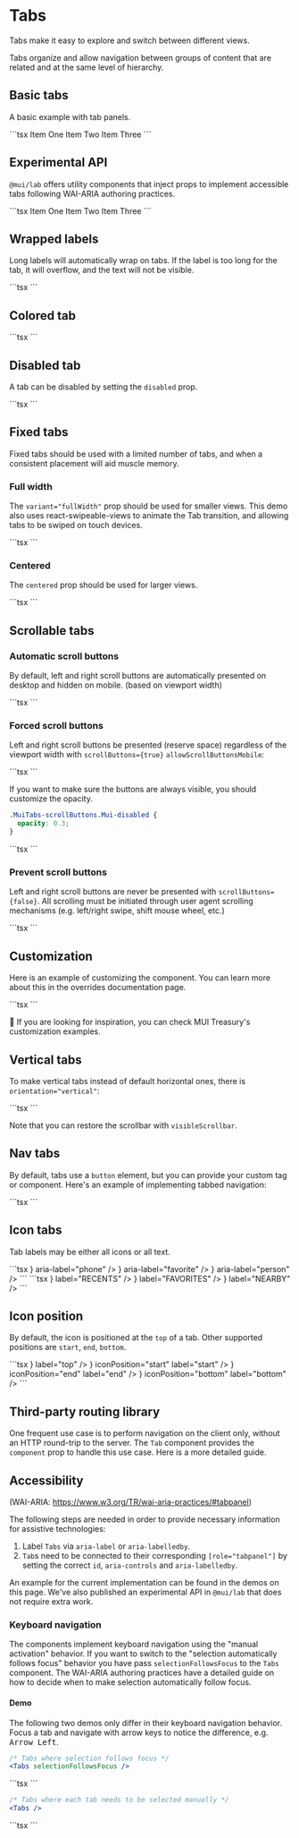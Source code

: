 
# Tabs

<p className="description">
  Tabs make it easy to explore and switch between different views.
</p>

Tabs organize and allow navigation between groups of content that are related and at the same level of hierarchy.

## Basic tabs

A basic example with tab panels.

<BasicTabs />
```tsx
<Box sx={{ borderBottom: 1, borderColor: 'divider' }}>
  <Tabs value={value} onChange={handleChange} aria-label="basic tabs example">
    <Tab label="Item One" {...a11yProps(0)} />
    <Tab label="Item Two" {...a11yProps(1)} />
    <Tab label="Item Three" {...a11yProps(2)} />
  </Tabs>
</Box>
<TabPanel value={value} index={0}>
  Item One
</TabPanel>
<TabPanel value={value} index={1}>
  Item Two
</TabPanel>
<TabPanel value={value} index={2}>
  Item Three
</TabPanel>
```

## Experimental API

`@mui/lab` offers utility components that inject props to implement accessible tabs
following WAI-ARIA authoring practices.

<LabTabs />
```tsx
<TabContext value={value}>
  <Box sx={{ borderBottom: 1, borderColor: 'divider' }}>
    <TabList onChange={handleChange} aria-label="lab API tabs example">
      <Tab label="Item One" value="1" />
      <Tab label="Item Two" value="2" />
      <Tab label="Item Three" value="3" />
    </TabList>
  </Box>
  <TabPanel value="1">Item One</TabPanel>
  <TabPanel value="2">Item Two</TabPanel>
  <TabPanel value="3">Item Three</TabPanel>
</TabContext>
```

## Wrapped labels

Long labels will automatically wrap on tabs.
If the label is too long for the tab, it will overflow, and the text will not be visible.

<TabsWrappedLabel />
```tsx
<Tabs
  value={value}
  onChange={handleChange}
  aria-label="wrapped label tabs example"
>
  <Tab
    value="one"
    label="New Arrivals in the Longest Text of Nonfiction that should appear in the next line"
    wrapped
  />
  <Tab value="two" label="Item Two" />
  <Tab value="three" label="Item Three" />
</Tabs>
```

## Colored tab

<ColorTabs />
```tsx
<Tabs
  value={value}
  onChange={handleChange}
  textColor="secondary"
  indicatorColor="secondary"
  aria-label="secondary tabs example"
>
  <Tab value="one" label="Item One" />
  <Tab value="two" label="Item Two" />
  <Tab value="three" label="Item Three" />
</Tabs>
```

## Disabled tab

A tab can be disabled by setting the `disabled` prop.

<DisabledTabs />
```tsx
<Tabs value={value} onChange={handleChange} aria-label="disabled tabs example">
  <Tab label="Active" />
  <Tab label="Disabled" disabled />
  <Tab label="Active" />
</Tabs>
```

## Fixed tabs

Fixed tabs should be used with a limited number of tabs, and when a consistent placement will aid muscle memory.

### Full width

The `variant="fullWidth"` prop should be used for smaller views.
This demo also uses react-swipeable-views to animate the Tab transition, and allowing tabs to be swiped on touch devices.

<FullWidthTabs />
```tsx
<FullWidthTabs />
```

### Centered

The `centered` prop should be used for larger views.

<CenteredTabs />
```tsx
<Tabs value={value} onChange={handleChange} centered>
  <Tab label="Item One" />
  <Tab label="Item Two" />
  <Tab label="Item Three" />
</Tabs>
```

## Scrollable tabs

### Automatic scroll buttons

By default, left and right scroll buttons are automatically presented on desktop and hidden on mobile. (based on viewport width)

<ScrollableTabsButtonAuto />
```tsx
<Tabs
  value={value}
  onChange={handleChange}
  variant="scrollable"
  scrollButtons="auto"
  aria-label="scrollable auto tabs example"
>
  <Tab label="Item One" />
  <Tab label="Item Two" />
  <Tab label="Item Three" />
  <Tab label="Item Four" />
  <Tab label="Item Five" />
  <Tab label="Item Six" />
  <Tab label="Item Seven" />
</Tabs>
```

### Forced scroll buttons

Left and right scroll buttons be presented (reserve space) regardless of the viewport width with `scrollButtons={true}` `allowScrollButtonsMobile`:

<ScrollableTabsButtonForce />
```tsx
<Tabs
  value={value}
  onChange={handleChange}
  variant="scrollable"
  scrollButtons
  allowScrollButtonsMobile
  aria-label="scrollable force tabs example"
>
  <Tab label="Item One" />
  <Tab label="Item Two" />
  <Tab label="Item Three" />
  <Tab label="Item Four" />
  <Tab label="Item Five" />
  <Tab label="Item Six" />
  <Tab label="Item Seven" />
</Tabs>
```

If you want to make sure the buttons are always visible, you should customize the opacity.

```css
.MuiTabs-scrollButtons.Mui-disabled {
  opacity: 0.3;
}
```

<ScrollableTabsButtonVisible />
```tsx
<ScrollableTabsButtonVisible />
```

### Prevent scroll buttons

Left and right scroll buttons are never be presented with `scrollButtons={false}`.
All scrolling must be initiated through user agent scrolling mechanisms (e.g. left/right swipe, shift mouse wheel, etc.)

<ScrollableTabsButtonPrevent />
```tsx
<Tabs
  value={value}
  onChange={handleChange}
  variant="scrollable"
  scrollButtons={false}
  aria-label="scrollable prevent tabs example"
>
  <Tab label="Item One" />
  <Tab label="Item Two" />
  <Tab label="Item Three" />
  <Tab label="Item Four" />
  <Tab label="Item Five" />
  <Tab label="Item Six" />
  <Tab label="Item Seven" />
</Tabs>
```

## Customization

Here is an example of customizing the component.
You can learn more about this in the overrides documentation page.

<CustomizedTabs />
```tsx
<CustomizedTabs />
```

🎨 If you are looking for inspiration, you can check MUI Treasury's customization examples.

## Vertical tabs

To make vertical tabs instead of default horizontal ones, there is `orientation="vertical"`:

<VerticalTabs />
```tsx
<VerticalTabs />
```

Note that you can restore the scrollbar with `visibleScrollbar`.

## Nav tabs

By default, tabs use a `button` element, but you can provide your custom tag or component. Here's an example of implementing tabbed navigation:

<NavTabs />
```tsx
<Tabs value={value} onChange={handleChange} aria-label="nav tabs example">
  <LinkTab label="Page One" href="/drafts" />
  <LinkTab label="Page Two" href="/trash" />
  <LinkTab label="Page Three" href="/spam" />
</Tabs>
```

## Icon tabs

Tab labels may be either all icons or all text.

<IconTabs />
```tsx
<Tabs value={value} onChange={handleChange} aria-label="icon tabs example">
  <Tab icon={<PhoneIcon />} aria-label="phone" />
  <Tab icon={<FavoriteIcon />} aria-label="favorite" />
  <Tab icon={<PersonPinIcon />} aria-label="person" />
</Tabs>
```

<IconLabelTabs />
```tsx
<Tabs
  value={value}
  onChange={handleChange}
  aria-label="icon label tabs example"
>
  <Tab icon={<PhoneIcon />} label="RECENTS" />
  <Tab icon={<FavoriteIcon />} label="FAVORITES" />
  <Tab icon={<PersonPinIcon />} label="NEARBY" />
</Tabs>
```

## Icon position

By default, the icon is positioned at the `top` of a tab. Other supported positions are `start`, `end`, `bottom`.

<IconPositionTabs />
```tsx
<Tabs
  value={value}
  onChange={handleChange}
  aria-label="icon position tabs example"
>
  <Tab icon={<PhoneIcon />} label="top" />
  <Tab icon={<PhoneMissedIcon />} iconPosition="start" label="start" />
  <Tab icon={<FavoriteIcon />} iconPosition="end" label="end" />
  <Tab icon={<PersonPinIcon />} iconPosition="bottom" label="bottom" />
</Tabs>
```

## Third-party routing library

One frequent use case is to perform navigation on the client only, without an HTTP round-trip to the server.
The `Tab` component provides the `component` prop to handle this use case.
Here is a more detailed guide.

## Accessibility

(WAI-ARIA: https://www.w3.org/TR/wai-aria-practices/#tabpanel)

The following steps are needed in order to provide necessary information for assistive technologies:

1. Label `Tabs` via `aria-label` or `aria-labelledby`.
2. `Tab`s need to be connected to their
   corresponding `[role="tabpanel"]` by setting the correct `id`, `aria-controls` and `aria-labelledby`.

An example for the current implementation can be found in the demos on this page. We've also published an experimental API in `@mui/lab` that does not require
extra work.

### Keyboard navigation

The components implement keyboard navigation using the "manual activation" behavior. If you want to switch to the
"selection automatically follows focus" behavior you have pass `selectionFollowsFocus` to the `Tabs` component. The WAI-ARIA authoring practices have a detailed guide on how to decide when to make selection automatically follow focus.

#### Demo

The following two demos only differ in their keyboard navigation behavior.
Focus a tab and navigate with arrow keys to notice the difference, e.g. <kbd className="key">Arrow Left</kbd>.

```jsx
/* Tabs where selection follows focus */
<Tabs selectionFollowsFocus />
```

<AccessibleTabs1 />
```tsx
<Tabs
  onChange={handleChange}
  value={value}
  aria-label="Tabs where selection follows focus"
  selectionFollowsFocus
>
  <Tab label="Item One" />
  <Tab label="Item Two" />
  <Tab label="Item Three" />
</Tabs>
```

```jsx
/* Tabs where each tab needs to be selected manually */
<Tabs />
```

<AccessibleTabs2 />
```tsx
<Tabs
  onChange={handleChange}
  value={value}
  aria-label="Tabs where each tab needs to be selected manually"
>
  <Tab label="Item One" />
  <Tab label="Item Two" />
  <Tab label="Item Three" />
</Tabs>
```
